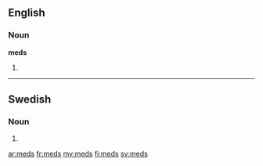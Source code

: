 ==English==
===Noun===
'''meds'''
# {{plural of|[[med]]}}

----

==Swedish==

===Noun===
{{infl|sv|noun form}}

# {{sv-noun-form-indef-gen|med}}

[[ar:meds]]
[[fr:meds]]
[[my:meds]]
[[fi:meds]]
[[sv:meds]]